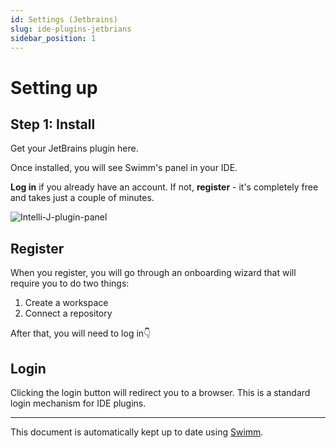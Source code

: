 ```yaml
---
id: Settings (Jetbrains)
slug: ide-plugins-jetbrians
sidebar_position: 1
---
```



# Setting up

## Step 1: Install

Get your JetBrains plugin <Link href="https://plugins.jetbrains.com/plugin/20716-swimm">here</Link>.<br/>

Once installed, you will see Swimm's panel in your IDE.<br/>

**Log in** if you already have an account. If not, **register** - it's completely free and takes just a couple of minutes.

![Intelli-J-plugin-panel](../../../static/img/intelliJ-panel.png)

## Register

When you register, you will go through an onboarding wizard that will require you to do two things:

1.  Create a workspace
2.  Connect a repository

After that, you will need to log in👇

## Login

Clicking the login button will redirect you to a browser. This is a standard login mechanism for IDE plugins.

---

This document is automatically kept up to date using [Swimm](https://swimm.io).
